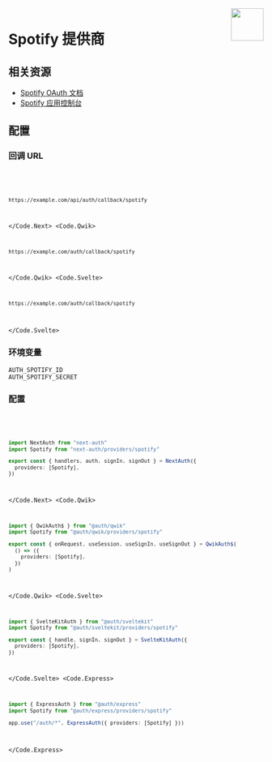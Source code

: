 
<img align="right" src="/img/providers/spotify.svg" height="64" width="64" />

# Spotify 提供商

## 相关资源

- [Spotify OAuth 文档](https://developer.spotify.com/documentation/general/guides/authorization-guide)
- [Spotify 应用控制台](https://developer.spotify.com/dashboard/applications)

## 配置

### 回调 URL

<Code>
  <Code.Next>

```bash
https://example.com/api/auth/callback/spotify
```

  </Code.Next>
  <Code.Qwik>

```bash
https://example.com/auth/callback/spotify
```

  </Code.Qwik>
  <Code.Svelte>

```bash
https://example.com/auth/callback/spotify
```

  </Code.Svelte>
</Code>

### 环境变量

```
AUTH_SPOTIFY_ID
AUTH_SPOTIFY_SECRET
```

### 配置

<Code>
  <Code.Next>

```ts filename="/auth.ts"
import NextAuth from "next-auth"
import Spotify from "next-auth/providers/spotify"

export const { handlers, auth, signIn, signOut } = NextAuth({
  providers: [Spotify],
})
```

  </Code.Next>
  <Code.Qwik>
  
```ts filename="/src/routes/plugin@auth.ts"
import { QwikAuth$ } from "@auth/qwik"
import Spotify from "@auth/qwik/providers/spotify"

export const { onRequest, useSession, useSignIn, useSignOut } = QwikAuth$(
  () => ({
    providers: [Spotify],
  })
)
```

  </Code.Qwik>
  <Code.Svelte>

```ts filename="/src/auth.ts"
import { SvelteKitAuth } from "@auth/sveltekit"
import Spotify from "@auth/sveltekit/providers/spotify"

export const { handle, signIn, signOut } = SvelteKitAuth({
  providers: [Spotify],
})
```

  </Code.Svelte>
  <Code.Express>

```ts filename="/src/app.ts"
import { ExpressAuth } from "@auth/express"
import Spotify from "@auth/express/providers/spotify"

app.use("/auth/*", ExpressAuth({ providers: [Spotify] }))
```

  </Code.Express>
</Code>
